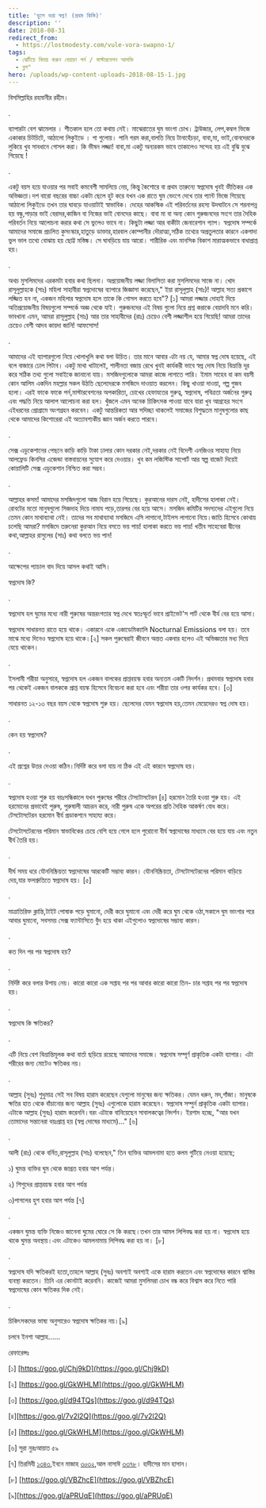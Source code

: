 ```yaml
---
title: 'ভুলে ভরা স্বপ্ন! (প্রথম কিস্তি)'
description: ''
date: 2018-08-31
redirect_from:
  - https://lostmodesty.com/vule-vora-swapno-1/
tags:
  - ঝেটিয়ে বিদায় করুন বেয়াড়া পর্ন / মাস্টারবেশন আসক্তি
  - ব্লগ"
hero: /uploads/wp-content-uploads-2018-08-15-1.jpg
---
```


বিসমিল্লাহির রহমানীর রহীম।

.

ব্যাপারটা বেশ ঝামেলার । শীতকাল হলে তো কথায় নেই। মাঝেরাতের ঘুম ভাংগা চোখ। ট্রাউজার, লেপ,কম্বল ভিজে একাকার চিটচিটে, আঠালো লিকুইডে । গা গুলোয়। পানি গরম করা,বালতি নিয়ে টানাহেঁচড়া, বাবা,মা, ভাই,বোনদেরকে লুকিয়ে খুব সাবধানে গোসল করা। কি ভীষন লজ্জা! বাবা,মা একটু অন্যরকম ভাবে তাকালেও সন্দেহ হয় এই বুঝি বুঝে গিয়েছে !

[](uploads/-dnVNRcxC4hs-Wa7JpwbByVI-AAAAAAAABlA-wO0FM16S4woTdsDp71gq7jP3eSgAU_zqwCLcBGAs-s1600-cb70207f0008ecc8987eed4b0be274e8-wet-dreams.jpg%22%20data-blogger-escaped-style=%22margin-left:%201em;%20margin-right:%201em;%22%3E%3Cimg%20src=%22https:--1.bp.blogspot.com--dnVNRcxC4hs-Wa7JpwbByVI-AAAAAAAABlA-wO0FM16S4woTdsDp71gq7jP3eSgAU_zqwCLcBGAs-s640-cb70207f0008ecc8987eed4b0be274e8-wet-dreams.jpg)

.

একটু বয়স হয়ে যাওয়ার পর সবাই কমবেশী সামলিয়ে নেয়, কিন্তু কৈশোরে বা প্রথম তারুন্যে স্বপ্নদোষ খুবই ভীতিকর এক অভিজ্ঞতা।দশ বারো বছরের বাচ্চা একটা ছেলে হুট করে যখন এক রাতে ঘুম ভেংগে দেখে তার প্যান্ট ভিজে গিয়েছে আঠালো লিকুইডে তখন তার ঘাবড়ে যাওয়াটাই স্বাভাবিক। দেহের আকস্মিক এই পরিবর্তনের রহস্য উদঘাটনে সে শরনাপন্ন হয় বন্ধু,পাড়ার ভাই বেরাদর,কাজিন বা নিজের ভাই বোনদের কাছে। বাবা মা বা অন্য কোন গুরুজনদের সংগে তার দৈহিক পরিবর্তন নিয়ে আলোচনা করার কথা সে ভুলেও ভাবে না। কিছুটা লজ্জা আর বাকীটা জেনারেশান গ্যাপ। স্বপ্নদোষ সম্পর্কে আমাদের সমাজে প্রচলিত কুসংস্কার,হাতুড়ে ডাক্তার,হারবাল কোম্পানীর দৌরাত্ম্য,সঠিক তথ্যের অপ্রতুলতার কারনে একগাদা ভুল ভাল তথ্যে বোঝায় হয় ছোট্ট মস্তিষ্ক। সে ঘাবড়িয়ে যায় আরো। শারীরিক এবং মানসিক বিকাশ মারাত্মকভাবে বাধাপ্রাপ্ত হয়।

.

অথচ মুসলিমদের এরকমটা হবার কথা ছিলনা। অপ্রয়োজনীয় লজ্জা বিলাসিতা করা মুসলিমদের সাজে না। খোদ রাসূলুল্লাহকে (সাঃ) মহিলা সাহাবীরা স্বপ্নদোষের ব্যাপারে জিজ্ঞাসা করেছেন," ইয়া রাসূলুল্লাহ (সাঃ)! আল্লাহ সত্য প্রকাশে লজ্জিত হন না, একজন মহিলার স্বপ্নদোষ হলে তাকে কি গোসল করতে হবে"? \[১] আমরা লজ্জার দোহাই দিয়ে অতিপ্রয়োজনীয় বিষয়গুলো সম্পর্কে অজ্ঞ থেকে যাই। গুরুজনদের এই বিষয় গুলো নিয়ে প্রশ্ন করাকে বেয়াদবি মনে করি।ভাবখানা এমন, আমরা রাসূলুল্লাহ (সাঃ) আর তার সাহাবীদের (রাঃ) চেয়েও বেশী লজ্জাশীল হয়ে গিয়েছি! আমরা তাদের চেয়েও বেশী আদব কায়দা জানি! আফসোস!

.

আমাদের এই ব্যাপারগুলো নিয়ে খোলাখুলি কথা বলা উচিত। তার মানে আবার এটা নয় যে, আমার স্বপ্ন দোষ হয়েছে, এই বলে বাজারে ঢোল পিটাব। একটু মাথা খাটালেই, শালীনতা বজায় রেখে খুবই কার্যকরী ভাবে স্বপ্ন দোষ নিয়ে বিভ্রান্তি দূর করে সঠিক তথ্য গুলো সবাইকে জানানো যায়। মসজিদগুলোকে আমরা কাজে লাগাতে পারি। ইমাম সাহেব বা কম বয়সী কোন আলিম একদিন মহল্লার সকল উঠতি ছেলেদেরকে মসজিদে দাওয়াত করলেন। কিছু খাওয়া দাওয়া, গল্প গুজব হলো। এরই ফাকে ফাকে পর্ন,মাস্টারবেশনের অপকারিতা, চোখের হেফাযতের গুরুত্ব, স্বপ্নদোষ, পবিত্রতা অর্জনের গুরুত্ব এবং পদ্ধতি নিয়ে আলাপ আলোচনা করা হল। খুঁজলে এমন অনেক চিকিৎসক পাওয়া যাবে যারা খুব আগ্রহের সংগে এইধরনের প্রোগ্রামে অংশগ্রহন করবেন। একটু আন্তরিকতা আর সদিচ্ছা থাকলেই সমাজের বিশুদ্ধতম মানুষগুলোর কাছ থেকে আমাদের কিশোরেরা এই অত্যাবশ্যকীয় জ্ঞান অর্জন করতে পারবে।

.

সেক্স এডুকেশানের পেছনে কাড়ি কাড়ি টাকা ঢালার কোন দরকার নেই,দরকার নেই বিদেশী এনজিওর সাহায্য নিয়ে আলফ্রেড কিনসির এজেন্ডা বাস্তবায়নের সুযোগ করে দেওয়ার। খুব কম লজিস্টিক সাপোর্ট আর স্বল্প বাজেট দিয়েই কোয়ালিটি সেক্স এডুকেশান নিশ্চিত করা সম্ভব।

.

আল্লাহর কসম! আমাদের মসজিদগুলো আজ বিরান হয়ে গিয়েছে। কুরআনের দারস নেই, হাদীসের হালাকা নেই। রোবটের মতো মানুষগুলো সিজদাহ দিয়ে নামায পড়ে,তারপর বের হয়ে আসে। মসজিদ কমিটির সদস্যদের এইগুলো নিয়ে তেমন কোন মাথাব্যাথা নেই। তাদের সব মাথাব্যাথা মসজিদে এসি লাগানো,টাইলস লাগানো নিয়ে।জাতি হিসেবে কোথায় চলেছি আমরা? মসজিদে তরুনেরা কুরআন নিয়ে বসতে ভয় পায়! হালাকা করতে ভয় পায়! খতীব সাহেবেরা দ্বীনের কথা,আল্লাহর রাসুলের (সাঃ) কথা বলতে ভয় পান!

.

আক্ষেপের প্যাচাল বাদ দিয়ে আসল কথাই আসি।

স্বপ্নদোষ কি?

.

স্বপ্নদোষ হল ঘুমের মধ্যে নারী পুরুষের অন্তরংগতার স্বপ্ন দেখে স্বতঃস্ফূর্ত ভাবে প্রাইভেট'স পার্ট থেকে বীর্য বের হয়ে আসা।

স্বপ্নদোষ সাধারনত রাতে হয়ে থাকে। একারনে একে একাডেমিক্যালি Nocturnal Emissions বলা হয়। তবে মাঝে মধ্যে দিনেও স্বপ্নদোষ হয়ে থাকে।\[২] সকল পুরুষেরাই জীবনে অন্তত একবার হলেও এই অভিজ্ঞতার মধ্য দিয়ে যেয়ে থাকেন।

.

ইসলামী শরীয়া অনুসারে, স্বপ্নদোষ হল একজন বালকের প্রাপ্তবয়স্ক হবার অন্যতম একটি নিদর্শন। প্রথমবার স্বপ্নদোষ হবার পর থেকেই একজন বালককে প্রাপ্ত বয়স্ক হিসেবে বিবেচনা করা হবে এবং শরীয়া তার ওপর কার্যকর হবে। \[৩]

সাধারনত ১২-১৩ বছর বয়স থেকে স্বপ্নদোষ শুরু হয়। ছেলেদের যেমন স্বপ্নদোষ হয়,তেমন মেয়েদেরও স্বপ্ন দোষ হয়।

.

কেন হয় স্বপ্নদোষ?

.

এই প্রশ্নের উত্তর দেওয়া কঠিন।নির্দিষ্ট করে বলা যায় না ঠিক এই এই কারনে স্বপ্নদোষ হয়।

.

স্বপ্নদোষ হওয়া শুরু হয় বয়ঃসন্ধিকালে যখন পুরুষের শরীরে টেসটোসটেরন \[৪] হরমোন তৈরি হওয়া শুরু হয়। এই হরমোনের প্রভাবেই পুরুষ, পুরুষালী আচরন করে, নারী পুরুষ একে অপরের প্রতি দৈহিক আকর্ষণ বোধ করে। টেসটোসটেরন হরমোন বীর্য প্রডাকশনে সাহায্য করে।

টেসটোসটেরনের পরিমান স্বাভাবিকের চেয়ে বেশি হয়ে গেলে হলে পুরোনো বীর্য স্বপ্নদোষের মাধ্যমে বের হয়ে যায় এবং নতুন বীর্য তৈরি হয়।

.

দীর্ঘ সময় ধরে যৌননিষ্ক্রিয়তা স্বপ্নদোষের আরকেটি সম্ভাব্য কারন। যৌননিষ্ক্রিয়তা, টেসটোসটেরনের পরিমান বাড়িয়ে দেয়,যার ফলশ্রুতিতে স্বপ্নদোষ হয়। \[৫]

.

মাত্রাতিরিক্ত ক্লান্তি,টাইট পোষাক পড়ে ঘুমানো, দেরী করে ঘুমানো এবং দেরী করে ঘুম থেকে ওঠা,সকালে ঘুম ভাংগার পরে আবার ঘুমানো, সবসময় সেক্স ফ্যান্টাসিতে বুঁদ হয়ে থাকা এইগুলোও স্বপ্নদোষের সম্ভাব্য কারন।

.

কত দিন পর পর স্বপ্নদোষ হয়?

.

নির্দিষ্ট করে বলার উপায় নেয়। কারো কারো এক সপ্তাহ পর পর আবার কারো কারো তিন- চার সপ্তাহ পর পর স্বপ্নদোষ হয়।

.

স্বপ্নদোষ কি ক্ষতিকর?

.

এটি নিয়ে বেশ বিভ্রান্তিমূলক কথা বার্তা ছড়িয়ে রয়েছে আমাদের সমাজে। স্বপ্নদোষ সম্পূর্ণ প্রাকৃতিক একটা ব্যাপার। এটা শরীরের জন্য মোটেও ক্ষতিকর নয়।

.

আল্লাহ (সুবঃ) শুধুমাত্র সেই সব বিষয় হারাম করেছেন যেগুলো মানুষের জন্য ক্ষতিকর। যেমন ধরুন, মদ,গাঁজা। মানুষকে ক্ষতির হাত থেকে বাঁচানোর জন্য আল্লাহ (সুবঃ) এগুলোকে হারাম করেছেন। স্বপ্নদোষ সম্পুর্ন প্রাকৃতিক একটা ব্যাপার। এটাকে আল্লাহ (সুবঃ) হারাম করেননি।বরং এটাকে বানিয়েছেন সাবালকত্বের নিদর্শন। ইরশাদ হচ্ছে, "আর যখন তোমাদের সন্তানেরা বয়ঃপ্রাপ্ত হয় (স্বপ্ন দোষের মাধ্যমে)..." \[৬]

.

আলী (রাঃ) থেকে বর্নিত,রাসূলুল্লাহ (সাঃ) বলেছেন," তিন ব্যক্তির আমলনামা হতে কলম গুটিয়ে নেওয়া হয়েছে;

১) ঘুমন্ত ব্যক্তির ঘুম থেকে জাগ্রত হবার আগ পর্যন্ত।

২) শিশুদের প্রাপ্তবয়স্ক হবার আগ পর্যন্ত

৩)পাগলের হুশ হবার আগ পর্যন্ত \[৭]

.

একজন ঘুমন্ত ব্যক্তি নিজেও জানেনা ঘুমের ঘোরে সে কি করছে।তখন তার আমল লিপিবদ্ধ করা হয় না। স্বপ্নদোষ হয়ে থাকে ঘুমন্ত অবস্থায়।এবং এটাকেও আমলনামায় লিপিবদ্ধ করা হয় না। \[৮]

.

স্বপ্নদোষ যদি ক্ষতিকরই হতো,তাহলে আল্লাহ (সুবঃ) অবশ্যই অবশ্যই একে হারাম করতেন এবং স্বপ্নদোষের কারনে শ্বাস্তির ব্যবস্থা করতেন। তিনি এর কোনটাই করেননি। কাজেই আমরা মুসলিমরা চোখ বন্ধ করে বিশ্বাস করে নিতে পারি স্বপ্নদোষের কোন ক্ষতিকর দিক নেই।

.

চিকিৎসকদের ভাষ্য অনুসারেও স্বপ্নদোষ ক্ষতিকর নয়।\[৯]

চলবে ইনশা আল্লাহ......

রেফারেন্সঃ

\[১] [https://goo.gl/Chj9kD](https://goo.gl/Chj9kD)

\[২] [https://goo.gl/GkWHLM](https://goo.gl/GkWHLM)

\[৩] [https://goo.gl/d94TQs](https://goo.gl/d94TQs)

\[৪][https://goo.gl/7v2l2Q](https://goo.gl/7v2l2Q)

\[৫] [https://goo.gl/GkWHLM](https://goo.gl/GkWHLM)

\[৬] সুরা নুরঃআয়াত ৫৯

\[৭] তিরমিযী [১৩৪৩](),ইবনে মাজাহ [৩০৩২](),আল নাসাঈ [৩৩৭৮]()। হাদীসের মান হাসান।

\[৮] [https://goo.gl/VBZhcE](https://goo.gl/VBZhcE)

\[৯][https://goo.gl/aPRUqE](https://goo.gl/aPRUqE)
